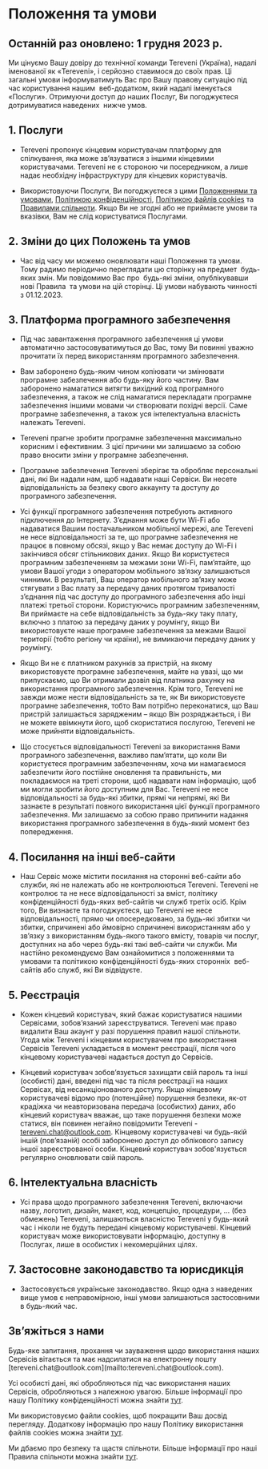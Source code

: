 # Положення та умови

## Останній раз оновлено: 1 грудня 2023 р.

Ми цінуємо Вашу довіру до технічної команди Tereveni (Україна), надалі іменованої як «Tereveni», і серйозно ставимося до своїх прав. Ці загальні умови інформуватимуть Вас про Вашу правову ситуацію під час користування нашим  веб-додатком, який надалі іменується «Послуги». Отримуючи доступ до наших Послуг, Ви погоджуєтеся дотримуватися наведених  нижче умов.

## 1. Послуги

- Tereveni пропонує кінцевим користувачам платформу для спілкування, яка може зв’язуватися з іншими кінцевими користувачами. Tereveni не є стороною чи посередником, а лише надає необхідну інфраструктуру для кінцевих користувачів.

- Використовуючи Послуги, Ви погоджуєтеся з цими [Положеннями та умовами](), [Політикою конфіденційності](/uk/privacy-policy), [Політикою файлів cookies](/uk/cookies-policy) та [Правилами спільноти](/uk/cookies-policy). Якщо Ви не згодні або не приймаєте умови та вказівки, Вам не слід користуватися Послугами.

## 2. Зміни до цих Положень та умов

- Час від часу ми можемо оновлювати наші Положення та умови. Тому радимо періодично переглядати цю сторінку на предмет  будь-яких змін. Ми повідомимо Вас про  будь-які зміни, опублікувавши нові Правила  та умови на цій сторінці. Ці умови набувають чинності з 01.12.2023.

## 3. Платформа програмного забезпечення

- Під час завантаження програмного забезпечення ці умови автоматично застосовуватимуться до Вас, тому Ви повинні уважно прочитати їх перед використанням програмного забезпечення.

- Вам заборонено будь-яким чином копіювати чи змінювати програмне забезпечення або будь-яку його частину. Вам заборонено намагатися витягти вихідний код програмного забезпечення, а також не слід намагатися перекладати програмне забезпечення іншими мовами чи створювати похідні версії. Саме програмне забезпечення, а також уся інтелектуальна власність належать Tereveni.

- Tereveni прагне зробити програмне забезпечення максимально корисним і ефективним. З цієї причини ми залишаємо за собою право вносити зміни у програмне забезпечення.

- Програмне забезпечення Tereveni зберігає та обробляє персональні дані, які Ви надали нам, щоб надавати наші Сервіси. Ви несете відповідальність за безпеку свого аккаунту та доступу до програмного забезпечення.

- Усі функції програмного забезпечення потребують активного підключення до Інтернету. З’єднання може бути Wi-Fi або надаватися Вашим постачальником мобільної мережі, але Tereveni не несе відповідальності за те, що програмне забезпечення не працює в повному обсязі, якщо у Вас немає доступу до Wi-Fi і закінчився обсяг стільникових даних. Якщо Ви користуєтеся програмним забезпеченням за межами зони Wi-Fi, пам’ятайте, що умови Вашої угоди з оператором мобільного зв’язку залишаються чинними. В результаті, Ваш оператор мобільного зв’язку може стягувати з Вас плату за передачу даних протягом тривалості з’єднання під час доступу до програмного забезпечення або інші платежі третьої сторони. Користуючись програмним забезпеченням, Ви приймаєте на себе відповідальність за будь-яку таку плату, включно з платою за передачу даних у роумінгу, якщо Ви використовуєте наше програмне забезпечення за межами Вашої території (тобто регіону чи країни), не вимикаючи передачу даних у роумінгу.

- Якщо Ви не є платником рахунків за пристрій, на якому використовуєте програмне забезпечення, майте на увазі, що ми припускаємо, що Ви отримали дозвіл від платника рахунку на використання програмного забезпечення. Крім того, Tereveni не завжди може нести відповідальність за те, як Ви використовуєте програмне забезпечення, тобто Вам потрібно переконатися, що Ваш пристрій залишається зарядженим – якщо Він розряджається, і Ви не можете ввімкнути його, щоб скористатися послугою, Tereveni не може прийняти відповідальність.

- Що стосується відповідальності Tereveni за використання Вами програмного забезпечення, важливо пам’ятати, що коли Ви користуєтеся програмним забезпеченням, хоча ми намагаємося забезпечити його постійне оновлення та правильність, ми покладаємося на треті сторони, щоб надавати нам інформацію, щоб ми могли зробити його доступним для Вас. Tereveni не несе відповідальності за будь-які збитки, прямі чи непрямі, які Ви зазнаєте в результаті повного використання цієї функції програмного забезпечення. Ми залишаємо за собою право припинити надання використання програмного забезпечення в будь-який момент без попередження.

## 4. Посилання на інші веб-сайти

- Наш Сервіс може містити посилання на сторонні веб-сайти або служби, які не належать або не контролюються Tereveni. Tereveni не контролює та не несе відповідальності за вміст, політику конфіденційності будь-яких веб-сайтів чи служб третіх осіб. Крім того, Ви визнаєте та погоджуєтеся, що Tereveni не несе відповідальності, прямо чи опосередковано, за будь-які збитки чи збитки, спричинені або ймовірно спричинені використанням або у зв’язку з використанням будь-якого такого вмісту, товарів чи послуг, доступних на або через будь-які такі веб-сайти чи служби. Ми настійно рекомендуємо Вам ознайомитися з положеннями та умовами та політикою конфіденційності будь-яких сторонніх  веб-сайтів або служб, які Ви відвідуєте.

## 5. Реєстрація

- Кожен кінцевий користувач, який бажає користуватися нашими Сервісами, зобов’язаний зареєструватися. Tereveni має право видалити Ваш акаунт у разі порушення правил нашої спільноти. Угода між Tereveni і кінцевим користувачем про використання Сервісів Tereveni укладається в момент реєстрації, після чого кінцевому користувачеві надається доступ до Сервісів.

- Кінцевий користувач зобов’язується захищати свій пароль та інші (особисті) дані, введені під час та після реєстрації на наших Сервісах, від несанкціонованого доступу. Якщо кінцевому користувачеві відомо про (потенційне) порушення безпеки, як-от крадіжка чи неавторизована передача (особистих) даних, або кінцевий користувач вважає, що таке порушення безпеки може статися, він повинен негайно повідомити Tereveni - [tereveni.chat@outlook.com](mailto:tereveni.chat@outlook.com). Кінцевому користувачеві чи будь-якій іншій (пов’язаній) особі заборонено доступ до облікового запису іншої зареєстрованої особи. Кінцевий користувач зобов'язується регулярно оновлювати свій пароль.

## 6. Інтелектуальна власність

- Усі права щодо програмного забезпечення Tereveni, включаючи назву, логотип, дизайн, макет, код, концепцію, процедури, … (без обмежень) Tereveni, залишаються власністю Tereveni у будь-який час і ніколи не будуть передані кінцевому користувачеві. Кінцевий користувач може використовувати інформацію, доступну в Послугах, лише в особистих і некомерційних цілях.

## 7. Застосовне законодавство та юрисдикція

- Застосовується українське законодавство. Якщо одна з наведених вище умов є неправомірною, інші умови залишаються застосовними в будь-який час.

## Зв’яжіться з нами

<div className="-mt-3">
  Будь-яке запитання, прохання чи зауваження щодо використання наших Сервісів вітається та має надсилатися на електронну пошту [tereveni.chat@outlook.com](mailto:tereveni.chat@outlook.com).

Усі особисті дані, які обробляються під час використання наших Сервісів, обробляються з належною увагою. Більше інформації про нашу Політику конфіденційності можна знайти [тут](/uk/privacy-policy).

Ми використовуємо файли cookies, щоб покращити Ваш досвід перегляду. Додаткову інформацію про нашу Політику використання файлів cookies можна знайти [тут](/uk/cookies-policy).

Ми дбаємо про безпеку та щастя спільноти. Більше інформації про наші Правила спільноти можна знайти [тут](/uk/community-rules).

</div>
